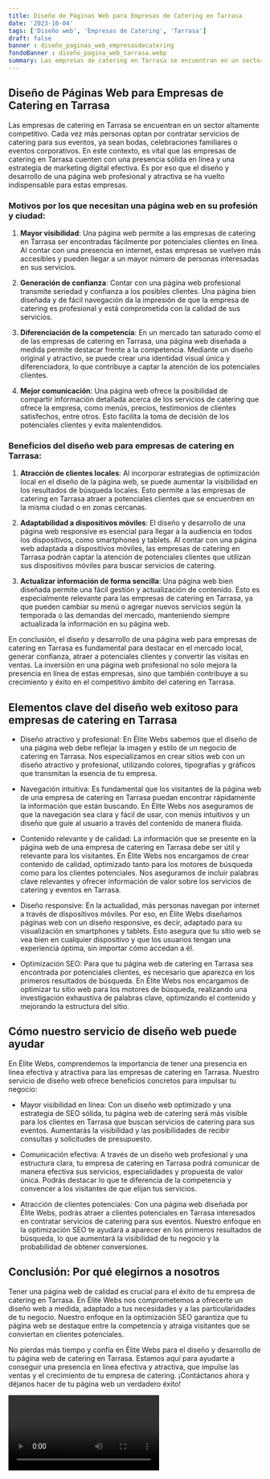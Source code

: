 ```yaml
---
title: Diseño de Páginas Web para Empresas de Catering en Tarrasa
date: '2023-10-04'
tags: ['Diseño web', 'Empresas de Catering', 'Tarrasa']
draft: false
banner : diseño_paginas_web_empresasdecatering
fondoBanner : diseño_pagina_web_tarrasa.webp
summary: Las empresas de catering en Tarrasa se encuentran en un sector altamente competitivo. Cada vez más personas optan por contratar servicios de catering para sus eventos, ya sean bodas, celebraciones familiares o eventos corporativos. En este contexto, es vital que las empresas de catering en Tarrasa cuenten con una presencia sólida en línea y una estrategia de marketing digital efectiva. Es por eso que el diseño y desarrollo de una página web profesional y atractiva se ha vuelto indispensable para estas empresas.
---
```


## Diseño de Páginas Web para Empresas de Catering en Tarrasa

Las empresas de catering en Tarrasa se encuentran en un sector altamente competitivo. Cada vez más personas optan por contratar servicios de catering para sus eventos, ya sean bodas, celebraciones familiares o eventos corporativos. En este contexto, es vital que las empresas de catering en Tarrasa cuenten con una presencia sólida en línea y una estrategia de marketing digital efectiva. Es por eso que el diseño y desarrollo de una página web profesional y atractiva se ha vuelto indispensable para estas empresas.

### Motivos por los que necesitan una página web en su profesión y ciudad:

1. **Mayor visibilidad**: Una página web permite a las empresas de catering en Tarrasa ser encontradas fácilmente por potenciales clientes en línea. Al contar con una presencia en internet, estas empresas se vuelven más accesibles y pueden llegar a un mayor número de personas interesadas en sus servicios.

2. **Generación de confianza**: Contar con una página web profesional transmite seriedad y confianza a los posibles clientes. Una página bien diseñada y de fácil navegación da la impresión de que la empresa de catering es profesional y está comprometida con la calidad de sus servicios.

3. **Diferenciación de la competencia**: En un mercado tan saturado como el de las empresas de catering en Tarrasa, una página web diseñada a medida permite destacar frente a la competencia. Mediante un diseño original y atractivo, se puede crear una identidad visual única y diferenciadora, lo que contribuye a captar la atención de los potenciales clientes.

4. **Mejor comunicación**: Una página web ofrece la posibilidad de compartir información detallada acerca de los servicios de catering que ofrece la empresa, como menús, precios, testimonios de clientes satisfechos, entre otros. Esto facilita la toma de decisión de los potenciales clientes y evita malentendidos.

### Beneficios del diseño web para empresas de catering en Tarrasa:

1. **Atracción de clientes locales**: Al incorporar estrategias de optimización local en el diseño de la página web, se puede aumentar la visibilidad en los resultados de búsqueda locales. Esto permite a las empresas de catering en Tarrasa atraer a potenciales clientes que se encuentren en la misma ciudad o en zonas cercanas.

2. **Adaptabilidad a dispositivos móviles**: El diseño y desarrollo de una página web responsive es esencial para llegar a la audiencia en todos los dispositivos, como smartphones y tablets. Al contar con una página web adaptada a dispositivos móviles, las empresas de catering en Tarrasa podrán captar la atención de potenciales clientes que utilizan sus dispositivos móviles para buscar servicios de catering.

3. **Actualizar información de forma sencilla**: Una página web bien diseñada permite una fácil gestión y actualización de contenido. Esto es especialmente relevante para las empresas de catering en Tarrasa, ya que pueden cambiar su menú o agregar nuevos servicios según la temporada o las demandas del mercado, manteniendo siempre actualizada la información en su página web.

En conclusión, el diseño y desarrollo de una página web para empresas de catering en Tarrasa es fundamental para destacar en el mercado local, generar confianza, atraer a potenciales clientes y convertir las visitas en ventas. La inversión en una página web profesional no solo mejora la presencia en línea de estas empresas, sino que también contribuye a su crecimiento y éxito en el competitivo ámbito del catering en Tarrasa.

<GifSeo />

<Cta />

## Elementos clave del diseño web exitoso para empresas de catering en Tarrasa

- Diseño atractivo y profesional: En Élite Webs sabemos que el diseño de una página web debe reflejar la imagen y estilo de un negocio de catering en Tarrasa. Nos especializamos en crear sitios web con un diseño atractivo y profesional, utilizando colores, tipografías y gráficos que transmitan la esencia de tu empresa.

- Navegación intuitiva: Es fundamental que los visitantes de la página web de una empresa de catering en Tarrasa puedan encontrar rápidamente la información que están buscando. En Élite Webs nos aseguramos de que la navegación sea clara y fácil de usar, con menús intuitivos y un diseño que guíe al usuario a través del contenido de manera fluida.

- Contenido relevante y de calidad: La información que se presente en la página web de una empresa de catering en Tarrasa debe ser útil y relevante para los visitantes. En Élite Webs nos encargamos de crear contenido de calidad, optimizado tanto para los motores de búsqueda como para los clientes potenciales. Nos aseguramos de incluir palabras clave relevantes y ofrecer información de valor sobre los servicios de catering y eventos en Tarrasa.

- Diseño responsive: En la actualidad, más personas navegan por internet a través de dispositivos móviles. Por eso, en Élite Webs diseñamos páginas web con un diseño responsive, es decir, adaptado para su visualización en smartphones y tablets. Esto asegura que tu sitio web se vea bien en cualquier dispositivo y que los usuarios tengan una experiencia óptima, sin importar cómo accedan a él.

- Optimización SEO: Para que tu página web de catering en Tarrasa sea encontrada por potenciales clientes, es necesario que aparezca en los primeros resultados de búsqueda. En Élite Webs nos encargamos de optimizar tu sitio web para los motores de búsqueda, realizando una investigación exhaustiva de palabras clave, optimizando el contenido y mejorando la estructura del sitio.

## Cómo nuestro servicio de diseño web puede ayudar

En Élite Webs, comprendemos la importancia de tener una presencia en línea efectiva y atractiva para las empresas de catering en Tarrasa. Nuestro servicio de diseño web ofrece beneficios concretos para impulsar tu negocio:

- Mayor visibilidad en línea: Con un diseño web optimizado y una estrategia de SEO sólida, tu página web de catering será más visible para los clientes en Tarrasa que buscan servicios de catering para sus eventos. Aumentarás la visibilidad y las posibilidades de recibir consultas y solicitudes de presupuesto.

- Comunicación efectiva: A través de un diseño web profesional y una estructura clara, tu empresa de catering en Tarrasa podrá comunicar de manera efectiva sus servicios, especialidades y propuesta de valor única. Podrás destacar lo que te diferencia de la competencia y convencer a los visitantes de que elijan tus servicios.

- Atracción de clientes potenciales: Con una página web diseñada por Élite Webs, podrás atraer a clientes potenciales en Tarrasa interesados en contratar servicios de catering para sus eventos. Nuestro enfoque en la optimización SEO te ayudará a aparecer en los primeros resultados de búsqueda, lo que aumentará la visibilidad de tu negocio y la probabilidad de obtener conversiones.

## Conclusión: Por qué elegirnos a nosotros

Tener una página web de calidad es crucial para el éxito de tu empresa de catering en Tarrasa. En Élite Webs nos comprometemos a ofrecerte un diseño web a medida, adaptado a tus necesidades y a las particularidades de tu negocio. Nuestro enfoque en la optimización SEO garantiza que tu página web se destaque entre la competencia y atraiga visitantes que se conviertan en clientes potenciales.

No pierdas más tiempo y confía en Élite Webs para el diseño y desarrollo de tu página web de catering en Tarrasa. Estamos aquí para ayudarte a conseguir una presencia en línea efectiva y atractiva, que impulse las ventas y el crecimiento de tu empresa de catering. ¡Contáctanos ahora y déjanos hacer de tu página web un verdadero éxito!

<Video />

<CtaBot job='Empresas de Catering' city='Tarrasa'/>

<Gmaps query='Tarrasa+españa+maps' />